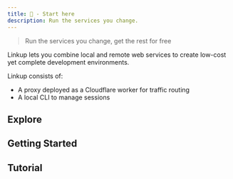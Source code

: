 ```yaml
---
title: 🔗 - Start here
description: Run the services you change.
---
```



> Run the services you change, get the rest for free

Linkup lets you combine local and remote web services to create low-cost yet complete development environments.

Linkup consists of:

- A proxy deployed as a Cloudflare worker for traffic routing
- A local CLI to manage sessions

## Explore

<LinkCard
  title="What is Linkup?"
  description="If you're new to linkup and want to understand what it does, this is the place to start."
  href="/linkup/explanation/what-is-linkup"
/>
<LinkCard
  title="How does Linkup work?"
  description="To understand how services can be combined into linkup sessions, read this guide."
  href="/linkup/explanation/how-it-works"
/>

## Getting Started

<LinkCard
  title="Running a local linkup environment with the linkup CLI"
  description="If you have linkup installed on a cloudflare domain, this guide will show you how to run a local linkup session."
  href="/linkup/guides/local-env"
/>
<LinkCard
  title="Deploying linkup to a Cloudflare domain"
  description="In order to run your first linkup session, you will need to deploy linkup to Cloudflare"
  href="/linkup/guides/deploy-linkup"
/>
<LinkCard
  title="Configure Linkup"
  description="Describe the layout of your services in a linkup config file"
  href="/linkup/guides/configure"
/>
<LinkCard
  title="Creating Preview Environments"
  description="If you already deploy your services to preview infrastructure, you can connect them with other remote services using linkup"
  href="/linkup/guides/preview-env"
/>

## Tutorial
<LinkCard
  title="From Zero to Linkup"
  description="From empty cloudflare domain to running a local linkup session"
  href="/linkup/tutorials/deploy-with-local-env"
/>
